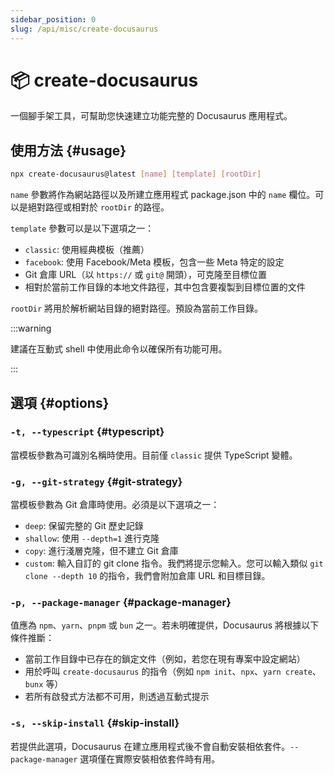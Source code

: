 ```yaml
---
sidebar_position: 0
slug: /api/misc/create-docusaurus
---
```


# 📦 create-docusaurus

一個腳手架工具，可幫助您快速建立功能完整的 Docusaurus 應用程式。

## 使用方法 {#usage}

```bash
npx create-docusaurus@latest [name] [template] [rootDir]
```

`name` 參數將作為網站路徑以及所建立應用程式 package.json 中的 `name` 欄位。可以是絕對路徑或相對於 `rootDir` 的路徑。

`template` 參數可以是以下選項之一：

- `classic`: 使用經典模板（推薦）
- `facebook`: 使用 Facebook/Meta 模板，包含一些 Meta 特定的設定
- Git 倉庫 URL（以 `https://` 或 `git@` 開頭），可克隆至目標位置
- 相對於當前工作目錄的本地文件路徑，其中包含要複製到目標位置的文件

`rootDir` 將用於解析網站目錄的絕對路徑。預設為當前工作目錄。

:::warning

建議在互動式 shell 中使用此命令以確保所有功能可用。

:::

## 選項 {#options}

### `-t, --typescript` {#typescript}

當模板參數為可識別名稱時使用。目前僅 `classic` 提供 TypeScript 變體。

### `-g, --git-strategy` {#git-strategy}

當模板參數為 Git 倉庫時使用。必須是以下選項之一：

- `deep`: 保留完整的 Git 歷史記錄
- `shallow`: 使用 `--depth=1` 進行克隆
- `copy`: 進行淺層克隆，但不建立 Git 倉庫
- `custom`: 輸入自訂的 git clone 指令。我們將提示您輸入。您可以輸入類似 `git clone --depth 10` 的指令，我們會附加倉庫 URL 和目標目錄。

### `-p, --package-manager` {#package-manager}

值應為 `npm`、`yarn`、`pnpm` 或 `bun` 之一。若未明確提供，Docusaurus 將根據以下條件推斷：

- 當前工作目錄中已存在的鎖定文件（例如，若您在現有專案中設定網站）
- 用於呼叫 `create-docusaurus` 的指令（例如 `npm init`、`npx`、`yarn create`、`bunx` 等）
- 若所有啟發式方法都不可用，則透過互動式提示

### `-s, --skip-install` {#skip-install}

若提供此選項，Docusaurus 在建立應用程式後不會自動安裝相依套件。`--package-manager` 選項僅在實際安裝相依套件時有用。